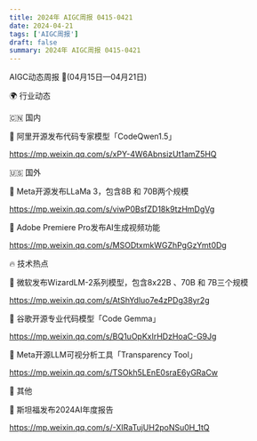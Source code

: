 ```yaml
---
title: 2024年 AIGC周报 0415-0421
date: 2024-04-21
tags: ['AIGC周报']
draft: false
summary: 2024年 AIGC周报 0415-0421
---
```


AIGC动态周报 🚀(04月15日—04月21日)

🌍 行业动态

🇨🇳 国内

📰 阿里开源发布代码专家模型「CodeQwen1.5」

https://mp.weixin.qq.com/s/xPY-4W6AbnsizUt1amZ5HQ

🇺🇸 国外

📰 Meta开源发布LLaMa 3，包含8B 和 70B两个规模

https://mp.weixin.qq.com/s/viwP0BsfZD18k9tzHmDgVg

📰 Adobe Premiere Pro发布AI生成视频功能

https://mp.weixin.qq.com/s/MSODtxmkWGZhPgGzYmt0Dg

🔥 技术热点

📝 微软发布WizardLM-2系列模型，包含8x22B 、70B 和 7B三个规模

https://mp.weixin.qq.com/s/AtShYdluo7e4zPDg38yr2g

📝 谷歌开源专业代码模型「Code Gemma」

https://mp.weixin.qq.com/s/BQ1uOpKxIrHDzHoaC-G9Jg

📝 Meta开源LLM可视分析工具「Transparency Tool」

https://mp.weixin.qq.com/s/TSOkh5LEnE0sraE6yGRaCw

🎉 其他

🚀 斯坦福发布2024AI年度报告

https://mp.weixin.qq.com/s/-XIRaTujUH2poNSu0H_1tQ